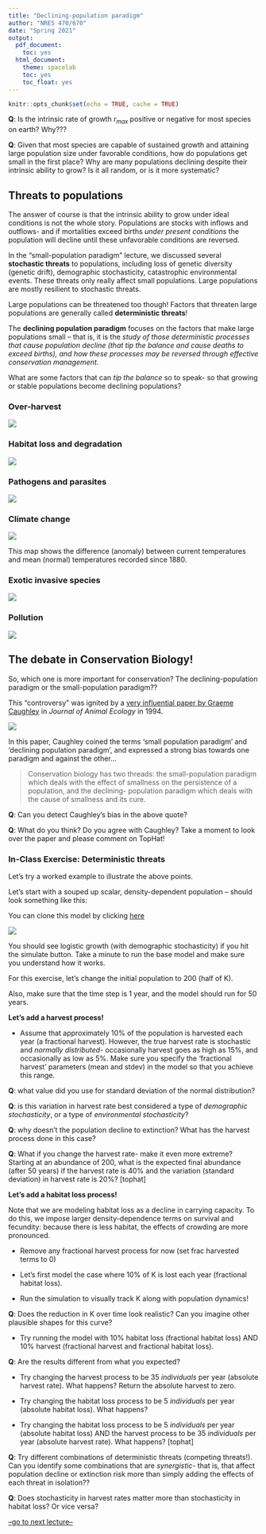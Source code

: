 ```yaml
---
title: "Declining-population paradigm"
author: "NRES 470/670"
date: "Spring 2021"
output:
  pdf_document:
    toc: yes
  html_document:
    theme: spacelab
    toc: yes
    toc_float: yes
---
```


```r
knitr::opts_chunk$set(echo = TRUE, cache = TRUE)
```


**Q**: Is the intrinsic rate of growth $r_{max}$ positive or negative for most species on earth? Why???

**Q**: Given that most species are capable of sustained growth and attaining large population size under favorable conditions, how do populations get small in the first place? Why are many populations declining despite their intrinsic ability to grow? Is it all random, or is it more systematic?

## Threats to populations

The answer of course is that the intrinsic ability to grow under ideal conditions is not the whole story. Populations are stocks with inflows and outflows- and if mortalities exceed births *under present conditions* the population will decline until these unfavorable conditions are reversed. 

In the "small-population paradigm" lecture, we discussed several **stochastic threats** to populations, including loss of genetic diversity (genetic drift), demographic stochasticity, catastrophic environmental events. These threats only really affect small populations. Large populations are mostly resilient to stochastic threats.

Large populations can be threatened too though! Factors that threaten large populations are generally called **deterministic threats**! 

The **declining population paradigm** focuses on the factors that make large populations small -- that is, it is the *study of those deterministic processes that cause population decline (that tip the balance and cause deaths to exceed births), and how these processes may be reversed through effective conservation management*. 

What are some factors that can *tip the balance* so to speak- so that growing or stable populations become declining populations? 

### Over-harvest

![](overharvest1.jpg)

### Habitat loss and degradation

![](habitatloss1.jpg)

### Pathogens and parasites

![](whitenose1.jpg)

### Climate change

![](climatechange1.jpg)

This map shows the difference (anomaly) between current temperatures and mean (normal) temperatures recorded since 1880.

### Exotic invasive species

![](bullfrog1.jpg)


### Pollution

![](pollution1.png)


## The debate in Conservation Biology!

So, which one is more important for conservation? The declining-population paradigm or the small-population paradigm??

This "controversy" was ignited by a [very influential paper by Graeme Caughley](caughley1.pdf) in *Journal of Animal Ecology* in 1994.

![](caughley1.jpg)

In this paper, Caughley coined the terms 'small population paradigm' and 'declining population paradigm', and expressed a strong bias towards one paradigm and against the other...

> Conservation biology has two threads: the small-population paradigm which deals with the effect of smallness on the persistence of a population, and the declining- population paradigm which deals with the cause of smallness and its cure.

**Q**: Can you detect Caughley's bias in the above quote? 

**Q**: What do you think? Do you agree with Caughley? Take a moment to look over the paper and please comment on TopHat!


### In-Class Exercise: Deterministic threats

Let's try a worked example to illustrate the above points.

Let's start with a souped up scalar, density-dependent population -- should look something like this:

You can clone this model by clicking [here](https://insightmaker.com/insight/74417/declining-population-paradigm)


![](IM5.PNG)


You should see logistic growth (with demographic stochasticity) if you hit the simulate button. Take a minute to run the base model and make sure you understand how it works.

For this exercise, let's change the initial population to 200 (half of K).

Also, make sure that the time step is 1 year, and the model should run for 50 years.

**Let's add a harvest process!**

- Assume that approximately 10% of the population is harvested each year (a fractional harvest). However, the true harvest rate is stochastic and *normally distributed*- occasionally harvest goes as high as 15%, and occasionally as low as 5%. Make sure you specify the 'fractional harvest' parameters (mean and stdev) in the model so that you achieve this range.   

**Q**: what value did you use for standard deviation of the normal distribution?

**Q**: is this variation in harvest rate best considered a type of *demographic stochasticity*, or a type of *environmental stochasticity*?     

**Q**: why doesn't the population decline to extinction? What has the harvest process done in this case?   

**Q**: What if you change the harvest rate- make it even more extreme? Starting at an abundance of 200, what is the expected final abundance (after 50 years) if the harvest rate is 40% and the variation (standard deviation) in harvest rate is 20%?   [tophat]

**Let's add a habitat loss process!**

Note that we are modeling habitat loss as a decline in carrying capacity. To do this, we impose larger density-dependence terms on survival and fecundity: because there is less habitat, the effects of crowding are more pronounced.   

- Remove any fractional harvest process for now (set frac harvested terms to 0)     

- Let's first model the case where 10% of K is lost each year (fractional habitat loss). 

- Run the simulation to visually track K along with population dynamics! 

**Q**: Does the reduction in K over time look realistic? Can you imagine other plausible shapes for this curve?

- Try running the model with 10% habitat loss (fractional habitat loss) AND 10% harvest (fractional harvest and fractional habitat loss). 

**Q**: Are the results different from what you expected?  

- Try changing the harvest process to be 35 *individuals* per year (absolute harvest rate). What happens? Return the absolute harvest to zero.

- Try changing the habitat loss process to be 5 *individuals* per year (absolute habitat loss). What happens?

- Try changing the habitat loss process to be 5 *individuals* per year (absolute habitat loss) AND the harvest process to be 35 *individuals* per year (absolute harvest rate). What happens?   [tophat]


**Q**: Try different combinations of deterministic threats (competing threats!). Can you identify some combinations that are *synergistic*- that is, that affect population decline or extinction risk more than simply adding the effects of each threat in isolation??  

**Q**: Does stochasticity in harvest rates matter more than stochasticity in habitat loss? Or vice versa?

[--go to next lecture--](LECTURE12.html)
























